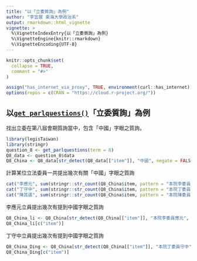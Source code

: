 ```yaml
---
title: "以「立委質詢」為例"
author: "李宜展 東海大學政治系"
output: rmarkdown::html_vignette
vignette: >
  %\VignetteIndexEntry{以「立委質詢」為例}
  %\VignetteEngine{knitr::rmarkdown}
  %\VignetteEncoding{UTF-8}
---
```


```r
knitr::opts_chunk$set(
  collapse = TRUE,
  comment = "#>"
)
```

```r
assign("has_internet_via_proxy", TRUE, environment(curl::has_internet))
options(repos = c(CRAN = "https://cloud.r-project.org/"))

```


##  以[`get_parlquestions()`](https://davidycliao.github.io/legisTaiwan/reference/get_parlquestions.html)「立委質詢」為例
找出立委在第八屆會期質詢當中，包含「中國」字眼之質詢。
```r
library(legisTaiwan)
library(stringr)
question_8 <- get_parlquestions(term = 8)
Q8_data <- question_8$data
Q8_China <- Q8_data[str_detect(Q8_data[["item"]], "中國", negate = FALSE), ]
```

計算某位立法委員一共提出幾次有關「中國」字眼之質詢
```r
cat("李應元", sum(stringr::str_count(Q8_China$item, pattern = "本院李委員應元")), "\n")
cat("丁守中", sum(stringr::str_count(Q8_China$item, pattern = "本院丁委員守中")), "\n")
cat("陳其邁", sum(stringr::str_count(Q8_China$item, pattern = "本院陳委員其邁")), "\n")
```

李應元立員提出幾次有提到中國字眼之質詢
```r
Q8_China_li <- Q8_China[str_detect(Q8_China[["item"]], "本院李委員應元", negate = FALSE),]
Q8_China_li[c("item")]
```

丁守中立員提出幾次有提到中國字眼之質詢
```r
Q8_China_Ding <- Q8_China[str_detect(Q8_China[["item"]], "本院丁委員守中", negate = FALSE),]
Q8_China_Ding[c("item")]
```




